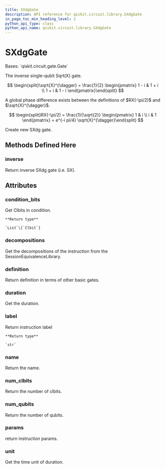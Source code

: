 ```yaml
---
title: SXdgGate
description: API reference for qiskit.circuit.library.SXdgGate
in_page_toc_min_heading_level: 1
python_api_type: class
python_api_name: qiskit.circuit.library.SXdgGate
---
```


# SXdgGate

<Class id="qiskit.circuit.library.SXdgGate" isDedicatedPage={true} github="https://github.com/qiskit/qiskit/tree/stable/0.20/qiskit/circuit/library/standard_gates/sx.py" signature="SXdgGate(label=None)">
  Bases: `qiskit.circuit.gate.Gate`

  The inverse single-qubit Sqrt(X) gate.

$$
\begin{split}\sqrt{X}^{\dagger} = \frac{1}{2} \begin{pmatrix}
1 - i & 1 + i \\
1 + i & 1 - i
\end{pmatrix}\end{split}
$$

  <Admonition title="Note" type="note">
    A global phase difference exists between the definitions of $RX(-\pi/2)$ and $\sqrt{X}^{\dagger}$.

$$
\begin{split}RX(-\pi/2) = \frac{1}{\sqrt{2}} \begin{pmatrix}
1 & i \\
i & 1
\end{pmatrix}
= e^{-i pi/4} \sqrt{X}^{\dagger}\end{split}
$$
  </Admonition>

  Create new SXdg gate.

  ## Methods Defined Here

  ### inverse

  <Function id="qiskit.circuit.library.SXdgGate.inverse" name="inverse" signature="SXdgGate.inverse()">
    Return inverse SXdg gate (i.e. SX).
  </Function>

  ## Attributes

  ### condition\_bits

  <Attribute id="qiskit.circuit.library.SXdgGate.condition_bits" name="condition_bits">
    Get Clbits in condition.

    **Return type**

    `List`\[`Clbit`]
  </Attribute>

  ### decompositions

  <Attribute id="qiskit.circuit.library.SXdgGate.decompositions" name="decompositions">
    Get the decompositions of the instruction from the SessionEquivalenceLibrary.
  </Attribute>

  ### definition

  <Attribute id="qiskit.circuit.library.SXdgGate.definition" name="definition">
    Return definition in terms of other basic gates.
  </Attribute>

  ### duration

  <Attribute id="qiskit.circuit.library.SXdgGate.duration" name="duration">
    Get the duration.
  </Attribute>

  ### label

  <Attribute id="qiskit.circuit.library.SXdgGate.label" name="label">
    Return instruction label

    **Return type**

    `str`
  </Attribute>

  ### name

  <Attribute id="qiskit.circuit.library.SXdgGate.name" name="name">
    Return the name.
  </Attribute>

  ### num\_clbits

  <Attribute id="qiskit.circuit.library.SXdgGate.num_clbits" name="num_clbits">
    Return the number of clbits.
  </Attribute>

  ### num\_qubits

  <Attribute id="qiskit.circuit.library.SXdgGate.num_qubits" name="num_qubits">
    Return the number of qubits.
  </Attribute>

  ### params

  <Attribute id="qiskit.circuit.library.SXdgGate.params" name="params">
    return instruction params.
  </Attribute>

  ### unit

  <Attribute id="qiskit.circuit.library.SXdgGate.unit" name="unit">
    Get the time unit of duration.
  </Attribute>
</Class>

